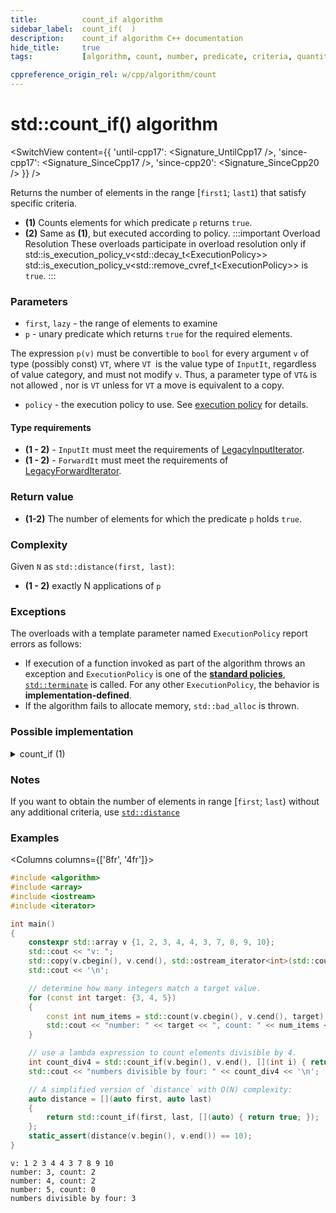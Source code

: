 ```yaml
---
title:			count_if algorithm
sidebar_label:	count_if(  )
description:	count_if algorithm C++ documentation
hide_title:		true
tags:			[algorithm, count, number, predicate, criteria, quantity]

cppreference_origin_rel: w/cpp/algorithm/count
---
```



<!----------------- Codes ---------------------->


# std::count_if() algorithm

<SwitchView content={{
	'until-cpp17': <Signature_UntilCpp17 />,
	'since-cpp17': <Signature_SinceCpp17 />,
	'since-cpp20': <Signature_SinceCpp20 />
}} />

Returns the number of elements in the range [`first1`; `last1`) that satisfy specific criteria.

- **(1)** Counts elements for which predicate `p` returns `true`.
- **(2)** Same as **(1)**, but executed according to policy.
	:::important Overload Resolution
	These overloads participate in overload resolution only if
	<Until v='cpp20'> std::is_execution_policy_v&lt;std::decay_t&lt;ExecutionPolicy&gt;&gt; </Until> <Since v='cpp20'>std::is_execution_policy_v&lt;std::remove_cvref_t&lt;ExecutionPolicy&gt;&gt;</Since> is <code>true</code>.
	:::

### Parameters

- `first`, `lazy` - the range of elements to examine
- `p` - unary predicate which returns `true` for the required elements.

The expression `p(v)` must be convertible to `bool` for every argument `v` of type (possibly const) `VT`, where `VT `is the value type of `InputIt`, regardless of value category, and must not modify `v`. Thus, a parameter type of `VT&` is not allowed <Since v='cpp11'>, nor is <code>VT</code> unless for <code>VT</code> a move is equivalent to a copy.</Since>
- `policy` - the execution policy to use. See [execution policy](#) for details.

#### Type requirements
- **(1 - 2)** - `InputIt` must meet the requirements of [LegacyInputIterator](/docs/named_req/LegacyInputIterator).
- **(1 - 2)** - `ForwardIt` must meet the requirements of [LegacyForwardIterator](/docs/named_req/LegacyForwardIterator).

### Return value

- **(1-2)** The number of elements for which the predicate `p` holds `true`.

### Complexity

Given `N` as `std::distance(first, last)`:

- **(1 - 2)** exactly N applications of `p`

### Exceptions

The overloads with a template parameter named `ExecutionPolicy` report errors as follows:
- If execution of a function invoked as part of the algorithm throws an exception and `ExecutionPolicy` is one of the [**standard policies**](#), [`std::terminate`](#) is called.
	For any other `ExecutionPolicy`, the behavior is **implementation-defined**.
- If the algorithm fails to allocate memory, `std::bad_alloc` is thrown.

### Possible implementation

<details>
<summary>count_if (1)</summary>

```cpp
template<class InputIt, class UnaryPredicate>
typename iterator_traits<InputIt>::difference_type
    count_if(InputIt first, InputIt last, UnaryPredicate p)
{
    typename iterator_traits<InputIt>::difference_type ret = 0;
    for (; first != last; ++first)
        if (p(*first))
            ++ret;
    return ret;
}
```

</details>


### Notes

If you want to obtain the number of elements in range [`first`; `last`) without any additional criteria, use [`std::distance`](#)

### Examples

<Columns columns={['8fr', '4fr']}>
<div>

```cpp title='Main.cpp' showLineNumbers
#include <algorithm>
#include <array>
#include <iostream>
#include <iterator>

int main()
{
    constexpr std::array v {1, 2, 3, 4, 4, 3, 7, 8, 9, 10};
    std::cout << "v: ";
    std::copy(v.cbegin(), v.cend(), std::ostream_iterator<int>(std::cout, " "));
    std::cout << '\n';

    // determine how many integers match a target value.
    for (const int target: {3, 4, 5})
    {
        const int num_items = std::count(v.cbegin(), v.cend(), target);
        std::cout << "number: " << target << ", count: " << num_items << '\n';
    }

    // use a lambda expression to count elements divisible by 4.
    int count_div4 = std::count_if(v.begin(), v.end(), [](int i) { return i % 4 == 0; });
    std::cout << "numbers divisible by four: " << count_div4 << '\n';

    // A simplified version of `distance` with O(N) complexity:
    auto distance = [](auto first, auto last)
    {
        return std::count_if(first, last, [](auto) { return true; });
    };
    static_assert(distance(v.begin(), v.end()) == 10);
}
```

</div>
<div>

```plaintext title="Output"
v: 1 2 3 4 4 3 7 8 9 10
number: 3, count: 2
number: 4, count: 2
number: 5, count: 0
numbers divisible by four: 3
```

</div>
</Columns>
